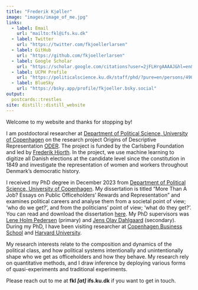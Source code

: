 ```yaml
---
title: "Frederik Kjøller"
image: "images/image_of_me.jpg"
links:
  - label: Email
    url: "mailto:fkl@ifs.ku.dk"
  - label: Twitter
    url: "https://twitter.com/fkjoellerlarsen"
  - label: GitHub
    url: "https://github.com/fkjoellerlarsen"
  - label: Google Scholar
    url: "https://scholar.google.com/citations?user=2jFLHrgAAAAJ&hl=en&oi=ao"
  - label: UCPH Profile
    url: "https://politicalscience.ku.dk/staff/phd/?pure=en/persons/490612"
  - label: BlueSky
    url: "https://bsky.app/profile/fkjoeller.bsky.social"
output:
  postcards::trestles
site: distill::distill_website
---
```


Welcome to my website and thanks for stopping by!

I am postdoctoral researcher at [Department of Political Science, University of Copenhagen](https://politicalscience.ku.dk/) on the research project Origins of Descriptive Representation [ODER](https://www.carlsbergfondet.dk/en/Forskningsaktiviteter/Bevillingsstatistik/Bevillingsoversigt/CF22_0819_Frederik-Hjorth). The project is funded by the Carlsberg Foundation and led by [Frederik Hjorth](https://fghjorth.github.io/). In the project, we use machine learning to digitize all Danish elections at the candidate level since the constitution in 1849 and investigate the representation of women and workers throughout Denmark's democratic history.

I received my PhD degree in December 2023 from [Department of Political Science, University of Copenhagen](https://politicalscience.ku.dk/). My dissertation is titled "More Than A Job? Essays on Public Officeholders' Rewards and Representation" and examines political careers and analyse them from a societal point of view; 'who do we get?', and from the politicians' point of view; 'what do they get?'. You can read and download the dissertation [here](https://www.dropbox.com/scl/fi/enie81c4cpdcdr0q4jruv/Kjoeller2023morethanajob.pdf?rlkey=x45lifhnqa7a23a6a9b9jf1dv&dl=0). My PhD supervisors was [Lene Holm Pedersen](https://politicalscience.ku.dk/staff/Academic_staff/?pure=en/persons/16215) (primary) and [Jens Olav Dahlgaard](https://jodahlgaard.com/) (secondary). During my PhD, I have been visiting researcher at [Copenhagen Business School](https://www.cbs.dk/en/research/departments-and-centres/department-of-international-economics-government-and-business) and [Harvard University](https://gov.harvard.edu).

My research interests relate to the composition and dynamics of the political class, and how political systems intentionally and unintentionally shape who we get as officeholders and how they behave. My research rely on quantitative methods, and I draw inference by deploying various forms of quasi-experiments and traditional experiments.

Please reach out to me at **fkl *[at]* ifs.ku.dk** if you want to get in touch.
